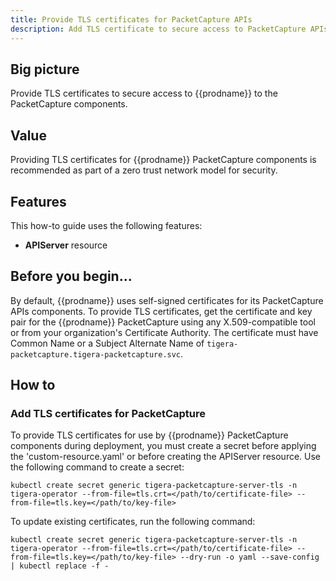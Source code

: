 ```yaml
---
title: Provide TLS certificates for PacketCapture APIs
description: Add TLS certificate to secure access to PacketCapture APIs.
---
```


## Big picture

Provide TLS certificates to secure access to {{prodname}} to the PacketCapture components.

## Value

Providing TLS certificates for {{prodname}} PacketCapture components is recommended as part of a zero trust network model for security.

## Features

This how-to guide uses the following features:

- **APIServer** resource

## Before you begin...

By default, {{prodname}} uses self-signed certificates for its PacketCapture APIs components. To provide TLS certificates,
get the certificate and key pair for the {{prodname}} PacketCapture using any X.509-compatible tool or from your organization's
Certificate Authority. The certificate must have Common Name or a Subject Alternate Name of `tigera-packetcapture.tigera-packetcapture.svc`.

## How to

### Add TLS certificates for PacketCapture

To provide TLS certificates for use by {{prodname}} PacketCapture components during deployment, you must create a secret before applying the 'custom-resource.yaml' or before creating the APIServer resource. Use the following command to create a secret:

```batch
kubectl create secret generic tigera-packetcapture-server-tls -n tigera-operator --from-file=tls.crt=</path/to/certificate-file> --from-file=tls.key=</path/to/key-file>
```

To update existing certificates, run the following command:

```batch
kubectl create secret generic tigera-packetcapture-server-tls -n tigera-operator --from-file=tls.crt=</path/to/certificate-file> --from-file=tls.key=</path/to/key-file> --dry-run -o yaml --save-config | kubectl replace -f -
```
